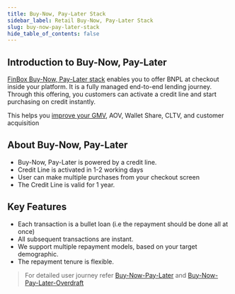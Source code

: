```yaml
---
title: Buy-Now, Pay-Later Stack
sidebar_label: Retail Buy-Now, Pay-Later Stack
slug: buy-now-pay-later-stack
hide_table_of_contents: false
---
```



## Introduction to Buy-Now, Pay-Later

[FinBox Buy-Now, Pay-Later stack](/product/products/buy-now-pay-later-stack) enables you to offer BNPL at checkout inside your platform. It is a fully managed end-to-end lending journey. Through this offering, you customers can activate a credit line and start purchasing on credit instantly. 

This helps you [improve your GMV](https://finbox.in/blog/buy-now-pay-later-b2b-credit-payment-option-ecommerce-msme/), AOV, Wallet Share, CLTV, and customer acquisition

## About Buy-Now, Pay-Later

* Buy-Now, Pay-Later is powered by a credit line.
* Credit Line is activated in 1-2 working days
* User can make multiple purchases from your checkout screen
* The Credit Line is valid for 1 year.

## Key Features

* Each transaction is a bullet loan (i.e the repayment should be done all at once)
* All subsequent transactions are instant.
* We support multiple repayment models, based on your target demographic.
* The repayment tenure is flexible.

> For detailed user journey refer [Buy-Now-Pay-Later](/product/build/buy-now-pay-later) and [Buy-Now-Pay-Later-Overdraft](/product/build/buy-now-pay-later-overdraft)

<!---
## User journey


### Step 1 - User applies for a credit line

**User is shown an offer to apply for a credit line** - The first step in the user journey is applying for a credit limit which powers the Buy-Now, Pay-Later. The user will first see the option to activate his credit line via a banner in the anchor app.


<CenteredImage  imgSrc={"/img/credit_line_intro_banner.png" } text="A B2B E-Commerce app offering Buy Now Pay Later option at checkout" imgWidth="35%"/>

**User shares his data and his eligibility is checked** - The user shares his Credit History, Device Data, Bank Statements, GST (if applicable)


<CenteredImage  imgSrc={"/img/eligibility_screen.png" } text="User is shown his eligibilty" imgWidth="35%"/>


**User shares his data and his eligibility is checked** - The user shares his Credit History, Device Data, Bank Statements, GST (if applicable)


**E-KYC**
Following this the user completes his eKYC by submitting his 
* PAN Card
* Address proof  (Aadhaar or Passport)
* Selfie 
* Business registration proof.

<CenteredImage  imgSrc={"/img/ekyc.png" } text="User is shown his eligibilty" imgWidth="35%"/>


**Sets up ENACH** - User sets up his Enach. There are 2 ways of doing so - 
* E-NACH
* Manual NACH

**Completes the application process** - User e-signs a loan agreement and the application journey is completed.


### Step 2 - Making Transactions


Users will see BNPL as a payment option in the Anchor app's checkout page. They can select their preferred repayment plan and 
make instant transactions on credit


<CenteredImage  imgSrc={"/img/checkout.png" } text="User is shown a BNPL option at the checkout screen" imgWidth="35%"/>


### Step 3 - Repayment

User can repay from within the app.

-->